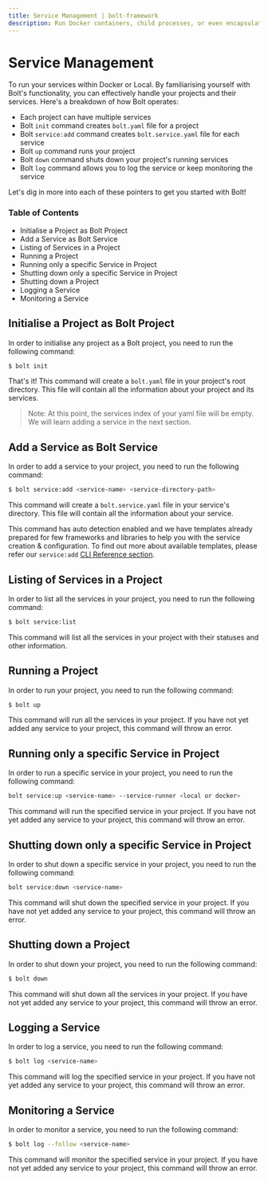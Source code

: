 ```yaml
---
title: Service Management | bolt-framework
description: Run Docker containers, child processes, or even encapsulate your entire project within a VM, all under one unified API.
---
```



<Meta title="Getting Started/Service Management" />

# Service Management

To run your services within Docker or Local. By familiarising yourself with Bolt's functionality, you can effectively handle your projects and their services. Here's a breakdown of how Bolt operates:

- Each project can have multiple services
- Bolt `init` command creates `bolt.yaml` file for a project
- Bolt `service:add` command creates `bolt.service.yaml` file for each service
- Bolt `up` command runs your project
- Bolt `down` command shuts down your project's running services
- Bolt `log` command allows you to log the service or keep monitoring the service

Let's dig in more into each of these pointers to get you started with Bolt!

### Table of Contents

- Initialise a Project as Bolt Project
- Add a Service as Bolt Service
- Listing of Services in a Project
- Running a Project
- Running only a specific Service in Project
- Shutting down only a specific Service in Project
- Shutting down a Project
- Logging a Service
- Monitoring a Service

## Initialise a Project as Bolt Project

In order to initialise any project as a Bolt project, you need to run the following command:

```bash
$ bolt init
```

That's it! This command will create a `bolt.yaml` file in your project's root directory. This file will contain all the information about your project and its services.

> Note: At this point, the services index of your yaml file will be empty. We will learn adding a service in the next section.

## Add a Service as Bolt Service

In order to add a service to your project, you need to run the following command:

```bash
$ bolt service:add <service-name> <service-directory-path>
```

This command will create a `bolt.service.yaml` file in your service's directory. This file will contain all the information about your service.

This command has auto detection enabled and we have templates already prepared for few frameworks and libraries to help you with the service creation & configuration. To find out more about available templates, please refer our `service:add` [CLI Reference section](/docs/api-reference/cli-reference/service-add).

## Listing of Services in a Project

In order to list all the services in your project, you need to run the following command:

```bash
$ bolt service:list
```

This command will list all the services in your project with their statuses and other information.

## Running a Project

In order to run your project, you need to run the following command:

```bash
$ bolt up
```

This command will run all the services in your project. If you have not yet added any service to your project, this command will throw an error.

## Running only a specific Service in Project

In order to run a specific service in your project, you need to run the following command:

```bash
bolt service:up <service-name> --service-runner <local or docker>
```

This command will run the specified service in your project. If you have not yet added any service to your project, this command will throw an error.

## Shutting down only a specific Service in Project

In order to shut down a specific service in your project, you need to run the following command:

```bash
bolt service:down <service-name>
```

This command will shut down the specified service in your project. If you have not yet added any service to your project, this command will throw an error.

## Shutting down a Project

In order to shut down your project, you need to run the following command:

```bash
$ bolt down
```

This command will shut down all the services in your project. If you have not yet added any service to your project, this command will throw an error.

## Logging a Service

In order to log a service, you need to run the following command:

```bash
$ bolt log <service-name>
```

This command will log the specified service in your project. If you have not yet added any service to your project, this command will throw an error.

## Monitoring a Service

In order to monitor a service, you need to run the following command:

```bash
$ bolt log --follow <service-name>
```

This command will monitor the specified service in your project. If you have not yet added any service to your project, this command will throw an error.
